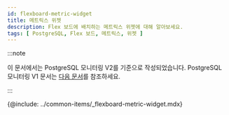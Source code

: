 ```yaml
---
id: flexboard-metric-widget
title: 메트릭스 위젯
description: Flex 보드에 배치하는 메트릭스 위젯에 대해 알아보세요.
tags: [ PostgreSQL, Flex 보드, 메트릭스, 위젯 ]
---
```


:::note

이 문서에서는 PostgreSQL 모니터링 V2를 기준으로 작성되었습니다. PostgreSQL 모니터링 V1 문서는 [다음 문서](../postgresql-v1/flexboard-metric-widget)를 참조하세요.

:::

{@include: ../common-items/_flexboard-metric-widget.mdx}
